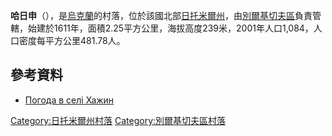 {{coord|49|49|50|N|28|37|27|E|scale:30000|display=title}}

'''哈日申'''（{{lang-uk|Хажин}}），是[[烏克蘭|烏克蘭]]的村落，位於該國北部[[日托米爾州|日托米爾州]]，由[[別爾基切夫區|別爾基切夫區]]負責管轄，始建於1611年，面積2.25平方公里，海拔高度239米，2001年人口1,084，人口密度每平方公里481.78人。

==參考資料==
* [http://weather.in.ua/ua/zhitomirskaja/27224 Погода в селі Хажин]{{Wayback|url=http://weather.in.ua/ua/zhitomirskaja/27224 |date=20111219134349 }}

{{DEFAULTSORT:Хажин}}
[[Category:日托米爾州村落|Category:日托米爾州村落]]
[[Category:別爾基切夫區村落|Category:別爾基切夫區村落]]


{{Zhytomyr-geo-stub}}
